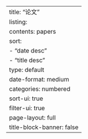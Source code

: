
---
title: "论文"
listing:
  contents: papers
  sort: 
    - "date desc"
    - "title desc"
  type: default
  date-format: medium
  categories: numbered
  sort-ui: true
  filter-ui: true
page-layout: full
title-block-banner: false
---

